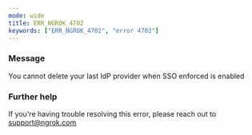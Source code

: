 ```yaml
---
mode: wide
title: ERR_NGROK_4702
keywords: ["ERR_NGROK_4702", "error 4702"]
---
```


### Message

You cannot delete your last IdP provider when SSO enforced is enabled

### Further help

If you're having trouble resolving this error, please reach out to [support@ngrok.com](mailto:support@ngrok.com?subject=Help%20with%20ERR_NGROK_4702)
